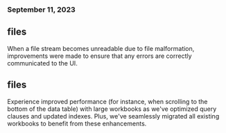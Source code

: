 ### September 11, 2023

## files

When a file stream becomes unreadable due to file malformation, improvements were made to ensure that any errors are correctly communicated to the UI.

## files

Experience improved performance (for instance, when scrolling to the bottom of the data table) with large workbooks as we've optimized query clauses and updated indexes. Plus, we've seamlessly migrated all existing workbooks to benefit from these enhancements.

